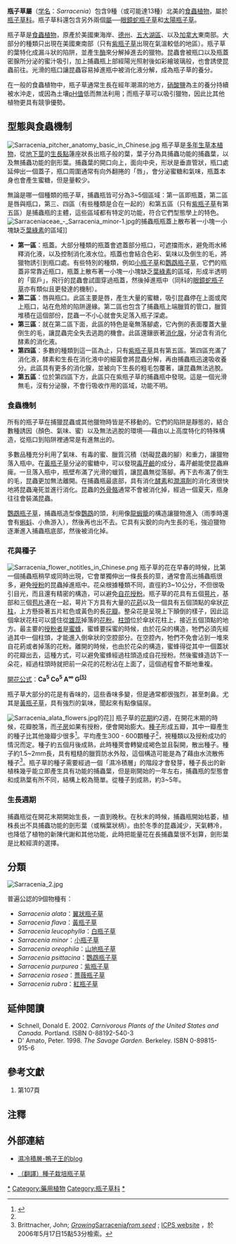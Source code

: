 {{automatic taxobox
|image = Sarracenia_ne1.JPG
|image_caption = 瓶子草屬的物種與交配種
|taxon = Sarracenia
|authority = [[Carl_Linnaeus|L.]]
| subdivision_ranks = [[卡爾·林奈|L.]]
| subdivision =
* 詳見內文
| range_map = Sarracenia_range.png
| range_map_caption = 瓶子草的分佈範圍（所有物種）
}}

'''瓶子草屬'''（[[学名|学名]]：''Sarracenia''）包含9種（或可能達13種）北美的[[食蟲植物|食蟲植物]]，屬於[[瓶子草科|瓶子草科]]。瓶子草科還包含另外兩個[[属_(生物)|屬]]──[[眼鏡蛇瓶子草|眼鏡蛇瓶子草]]和[[太陽瓶子草|太陽瓶子草]]。

瓶子草是[[食蟲植物|食蟲植物]]，原產於美國東海岸、[[德克薩斯州|德州]]、[[五大湖區|五大湖區]]、以及[[加拿大|加拿大]]東南部。大部分的種類只出現在美國東南部（只有[[紫瓶子草|紫瓶子草]]出現在氣溫較低的地區）。瓶子草的葉特化成漏斗狀的陷阱，並產生[[酶|酶]]來分解掉進去的獵物。昆蟲會被瓶口以及瓶蓋密腺所分泌的蜜汁吸引，加上捕蟲瓶上部經陽光照射後如彩繪玻璃般，也會誘使昆蟲前往。光滑的瓶口讓昆蟲容易掉進瓶中被消化液分解，成為瓶子草的養分。

在一般的食蟲植物中，瓶子草通常生長在經年潮濕的地方，[[硝酸鹽|硝酸鹽]]為主的養分持續被水沖走，或因為土壤[[pH值|pH值]]低而無法利用；而瓶子草可以吸引獵物，因此比其他植物更具有競爭優勢。

== 型態與食蟲機制 ==
[[File:Sarracenia_pitcher_anatomy_basic_in_Chinese.jpg|thumb]]
瓶子草是[[多年生草本植物|多年生草本植物]]，從[[地下莖|地下莖]]的[[生長點|生長點]]蓮座狀長出瓶子般的葉，葉子分為具捕蟲功能的捕蟲葉，以及無捕蟲功能的劍形葉。捕蟲葉的開口向上，面向中央，形狀是垂直管狀，瓶口處延伸出一個蓋子，瓶口周圍通常有向外翻捲的「唇」，會分泌蜜糖和氣味，瓶蓋本身也會產生蜜糖，但是量較少。

無論是哪一個種類的瓶子草，捕蟲瓶皆可分為3~5個區域：第一區即瓶蓋，第二區是唇與瓶口，第三、四區（有些種類是合在一起的）和第五區（只有[[紫瓶子草|紫瓶子草]]有第五區）是捕蟲瓶的主體，這些區域都有特定的功能，符合它們型態學上的特色。
[[File:Sarraceniaceae_-_Sarracenia_minor-1.jpg|left]]的捕蟲瓶瓶蓋上散布著一小塊一小塊缺乏[[葉綠素|葉綠素]]的區域]]
* '''第一區'''：瓶蓋。大部分種類的瓶蓋會遮蓋部分瓶口，可遮擋雨水，避免雨水稀釋消化液，以及控制消化液水位。瓶蓋也會結合色彩、氣味以及倒生的毛，將獵物誘引到瓶口處。有些特別的種類，例如[[小瓶子草|小瓶子草]]和[[鸚鵡瓶子草|鸚鵡瓶子草]]，它們的瓶蓋非常靠近瓶口，瓶蓋上散布著一小塊一小塊缺乏[[葉綠素|葉綠素]]的區域，形成半透明的「窗戶」，飛行的昆蟲會試圖穿過瓶蓋，然後掉進瓶中（同科的[[眼鏡蛇瓶子草|眼鏡蛇瓶子草]]亦有類似且更發達的機制）。
* '''第二區'''：唇與瓶口。此區主要是唇，產生大量的蜜糖，吸引昆蟲停在上面或爬上瓶口，站在危險的陷阱邊緣。第二區也包含了捕蟲瓶上端臘質的管口，臘質堆積在這個部份，昆蟲一不小心就會失足落入瓶子深處。
* '''第三區'''：就在第二區下面，此區的特色是毫無落腳處，它內側的表面覆蓋大量倒生的毛，讓昆蟲完全失去逃跑的機會。此區還鑲嵌著[[消化腺|消化腺]]，分泌含有消化酵素的消化液。
* '''第四區'''：多數的種類到這一區為止，只有[[紫瓶子草|紫瓶子草]]具有第五區。第四區充滿了消化液，酵素和生長在消化液中的細菌會將昆蟲分解，再由捕蟲瓶迅速吸收養分。此區具有更多的消化腺，並被向下生長的粗毛包覆著，讓昆蟲無法逃脫。
* '''第五區'''：位於第四區下方，此區只在紫瓶子草的捕蟲瓶中發現。這是一個光滑無毛，沒有分泌腺，不會行吸收作用的區域，功能不明。

=== 食蟲機制 ===
所有的瓶子草在捕獵昆蟲或其他獵物時皆是不移動的。它們的陷阱是靜態的，結合數種誘因（顏色、氣味、蜜）以及無法逃脫的環境──藉由以上高度特化的特殊構造，從瓶口到陷阱裡通常是有進無出的。

多數品種充分利用了氣味、有毒的蜜、臘質沉積（妨礙昆蟲的腳）和重力，讓獵物落入瓶中。在[[黃瓶子草|黃瓶子草]]分泌的蜜糖中，可以發現[[毒芹鹼|毒芹鹼]]的成分，毒芹鹼能使昆蟲麻痺。一旦落入瓶中，瓶壁布滿了光滑的蠟質，讓昆蟲無從落腳。再下去布滿了倒生的毛，昆蟲更加無法離開。在捕蟲瓶最底部，具有消化[[酵素|酵素]]和[[潤濕劑|潤濕劑]]的消化液很快地將昆蟲淹死並進行消化。昆蟲的[[外骨骼|外骨骼]]通常不會被消化掉，經過一個夏天，瓶身往往會裝滿昆蟲。

[[鸚鵡瓶子草|鸚鵡瓶子草]]，捕蟲瓶造型像[[鸚鵡|鸚鵡]]的頭，利用像[[龍蝦籠|龍蝦籠]]的構造讓獵物進入（雨季時還會有[[蝌蚪|蝌蚪]]、小魚游入），然後再也出不去。它具有尖銳的向內生長的毛，強迫獵物逐漸進入捕蟲瓶底部，然後被消化掉。

=== 花與種子 ===
[[File:Sarracenia_flower_notitles_in_Chinese.png|thumb]]
瓶子草的花在早春的時候，比第一個捕蟲瓶稍早或同時出現，它會單獨伸出一條長長的莖，通常會高出捕蟲瓶很多，避免[[授粉|授粉]]的昆蟲掉進瓶中。花朵根據種類不同，直徑約3~10公分，不但很吸引目光，而且還有精密的構造，可以避免[[自花授粉|自花授粉]]。瓶子草的花具有五個[[萼片|萼片]]，基部和三個[[苞片|苞片]]連在一起，萼片下方具有大量的[[花藥|花葯]]以及一個具有五個頂點的傘狀[[花柱|花柱]]，上方懸掛著五片紅色或黃色的長[[花瓣|花瓣]]。整朵花是呈現上下顛倒的樣子，因此這個傘狀花柱可以盛住從[[雄蕊|雄蕊]]掉落的[[花粉|花粉]]。[[柱頭|柱頭]]位於傘狀花柱上，接近五個頂點的地方。最主要的[[授粉者|授粉者]]是[[蜜蜂|蜜蜂]]，蜜蜂要採蜜的時候，由於花朵的構造，牠們必須先經過其中一個柱頭，才能進入倒傘狀的空腔部分。在空腔內，牠們不免會沾到一堆來自花葯或者掉落的花粉。離開的時候，也由於花朵的構造，蜜蜂得從其中一個蓋狀的花瓣出去，這種方式，可以避免蜜蜂經過柱頭造成自花授粉。然後蜜蜂造訪下一朵花，經過柱頭時就把前一朵花的花粉沾在上面了，這個過程會不斷地重複。

[[開花公式|開花公式]]：'''Ca<sup>5</sup> Co<sup>5</sup> A<sup>∞</sup> G<sup><u>(5)</u></sup>'''

瓶子草大部分的花是有香味的，這些香味多變，但是通常都很強烈，甚至刺鼻。尤其是[[黃瓶子草|黃瓶子草]]，具有強烈的氣味，聞起來有點像貓尿。

[[File:Sarracenia_alata_flowers.jpg|thumb]]的花]]
瓶子草的[[花期|花期]]約2週，在開花末期的時候，花瓣脫落，而[[子房|子房]]如果有授粉，便會開始膨大。[[種子|種子]]形成五瓣，其中一瓣產生的種子比其他幾瓣少很多<ref name="flower">{{cite journal | author= Cumbee, Joe | title= Sarracenia flava ''Seed Data'' | journal=Carnivorous Plant Newsletter  | volume=24 | year=1995 | pages=110-111}}</ref>。平均產生300 - 600顆種子<ref name="flower"/>，視種類以及授粉成功的情況而定。種子約五個月後成熟，此時種莢會轉變成褐色並且裂開，散出種子。種子約1.5~2mm長，具有粗糙的臘質防水外殼，這個構造可能是為了藉由水流散佈種子<ref name="flower2">Brittnacher, John; [http://www.carnivorousplants.org/seedbank/species/Sarracenia.htm ''Growing ''Sarracenia'' from seed''] {{Wayback|url=http://www.carnivorousplants.org/seedbank/species/Sarracenia.htm |date=20110907071028 }}; [http://www.carnivorousplants.org/ ICPS website] {{Wayback|url=http://www.carnivorousplants.org/ |date=20200911175509 }}，於2006年5月17日15點53分檢索。</ref>。瓶子草的種子需要經過一個「濕冷積層」的階段才會發芽，種子長出的新植株幾乎能立即產生具有功能的捕蟲葉，但是剛開始的一年左右，捕蟲瓶的型態會和成熟葉有所不同，結構上較為簡單。從種子到成熟，約3~5年。

=== 生長週期 ===
捕蟲瓶從在開花末期開始生長，一直到晚秋。在秋末的時候，捕蟲瓶開始枯萎，植株長出不具捕蟲功能的劍形葉（或稱葉狀柄）。由於冬季的昆蟲減少，天氣轉冷，也降低了植物的新陳代謝和其他功能，此時把能量花在長捕蟲葉很不划算，劍形葉是比較經濟的選擇。

== 分類 ==
[[File:Sarracenia_2.jpg|thumb]]
{{see also|瓶子草屬物種列表}}

普遍公認的9個物種有：
* ''Sarracenia alata''：[[翼狀瓶子草|翼狀瓶子草]]
* ''Sarracenia flava''：[[黃瓶子草|黃瓶子草]]
* ''Sarracenia leucophylla''：[[白瓶子草|白瓶子草]]
* ''Sarracenia minor''：[[小瓶子草|小瓶子草]]
* ''Sarracenia oreophila''：[[山地瓶子草|山地瓶子草]]
* ''Sarracenia psittacina''：[[鸚鵡瓶子草|鸚鵡瓶子草]]
* ''Sarracenia purpurea''：[[紫瓶子草|紫瓶子草]]
* ''Sarracenia rosea''：[[薔薇瓶子草|薔薇瓶子草]]
* ''Sarracenia rubra''：[[紅瓶子草|紅瓶子草]]

== 延伸閱讀 ==
<div class="references-small">
* Schnell, Donald E. 2002. ''Carnivorous Plants of the United States and Canada''. Portland. ISBN 0-88192-540-3
* D' Amato, Peter. 1998. ''The Savage Garden''. Berkeley. ISBN 0-89815-915-6
</div>

== 參考文獻 ==
#{{cite book | author = 夏洛特 | year = 2007 | title = 食蟲植物觀賞與栽培圖鑑| publisher = 商周出版 | isbn = 9789861248509}}第107頁

== 注釋 ==
<div class="references-small">
{{reflist}}
</div>

== 外部連結 ==
{{commons|Sarracenia}}
* {{zh}} [https://web.archive.org/web/20080930191621/http://blog.roodo.com/duckking/archives/2577358.html 濕冷積層-鴨子王的blog]
* {{zh}} [http://saaxd.no-ip.info/saaBlog/viewtopic.php?f=13&t=43 （翻譯）種子栽培瓶子草]{{dead link|date=2018年1月 |bot=InternetArchiveBot |fix-attempted=yes }}

{{食蟲植物}}
{{Sarracenia}}
{{Taxonbar|from=Q161174}}

[[Category:北美洲食虫植物|*]]
[[Category:藥用植物|Category:藥用植物]]
[[Category:瓶子草科|Category:瓶子草科]]
[[Category:瓶子草屬|*]]